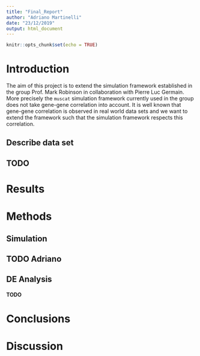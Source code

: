 ```yaml
---
title: "Final_Report"
author: "Adriano Martinelli"
date: "23/12/2019"
output: html_document
---
```


```r
knitr::opts_chunk$set(echo = TRUE)
```

# Introduction
The aim of this project is to extend the simulation framework established in the group Prof. Mark Robinson in collaboration with Pierre Luc Germain. More precisely the ``muscat`` simulation framework currently used in the group does not take gene-gene correlation into account. It is well known that gene-gene correlation is observed in real world data sets and we want to extend the framework such that the simulation framework respects this correlation. 

## Describe data set
## TODO

# Results

# Methods
## Simulation
## TODO Adriano

## DE Analysis
#### TODO

# Conclusions

# Discussion